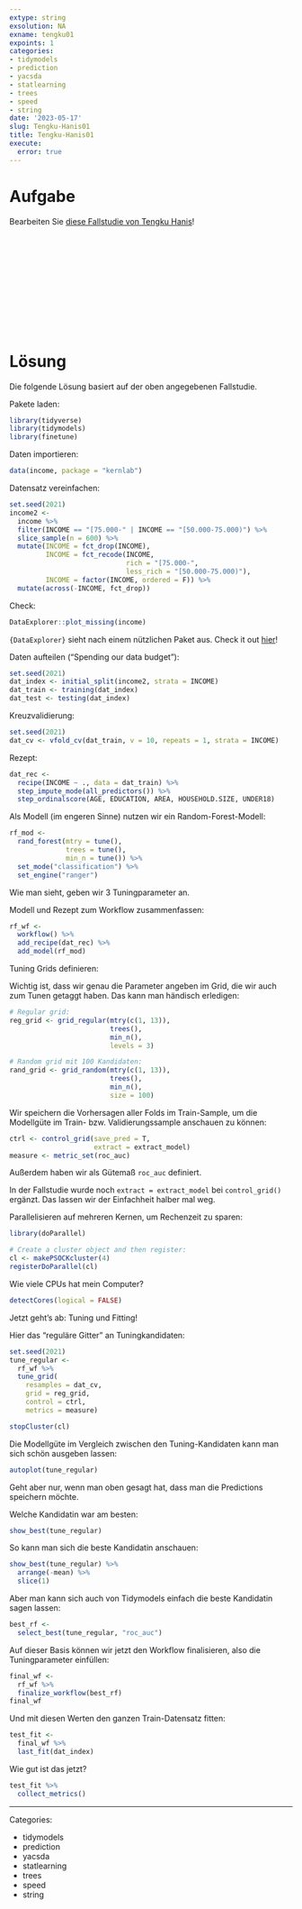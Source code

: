 ```yaml
---
extype: string
exsolution: NA
exname: tengku01
expoints: 1
categories:
- tidymodels
- prediction
- yacsda
- statlearning
- trees
- speed
- string
date: '2023-05-17'
slug: Tengku-Hanis01
title: Tengku-Hanis01
execute: 
  error: true
---
```







# Aufgabe

Bearbeiten Sie [diese Fallstudie von Tengku Hanis](https://tengkuhanis.netlify.app/post/hyperparameter-tuning-in-tidymodels/)!






</br>
</br>
</br>
</br>
</br>
</br>
</br>
</br>
</br>
</br>

# Lösung

Die folgende Lösung basiert auf der oben angegebenen Fallstudie.


Pakete laden:


```r
library(tidyverse)
library(tidymodels)
library(finetune)
```

Daten importieren:

```r
data(income, package = "kernlab")
```


Datensatz vereinfachen:


```r
set.seed(2021)
income2 <- 
  income %>% 
  filter(INCOME == "[75.000-" | INCOME == "[50.000-75.000)") %>% 
  slice_sample(n = 600) %>% 
  mutate(INCOME = fct_drop(INCOME), 
         INCOME = fct_recode(INCOME, 
                             rich = "[75.000-",
                             less_rich = "[50.000-75.000)"), 
         INCOME = factor(INCOME, ordered = F)) %>% 
  mutate(across(-INCOME, fct_drop))
```


Check:

```r
DataExplorer::plot_missing(income)
```


`{DataExplorer}` sieht nach einem nützlichen Paket aus. Check it out [hier](https://cran.r-project.org/web/packages/DataExplorer/vignettes/dataexplorer-intro.html)!



Daten aufteilen ("Spending our data budget"):

```r
set.seed(2021)
dat_index <- initial_split(income2, strata = INCOME)
dat_train <- training(dat_index)
dat_test <- testing(dat_index)
```

Kreuzvalidierung:

```r
set.seed(2021)
dat_cv <- vfold_cv(dat_train, v = 10, repeats = 1, strata = INCOME)
```




Rezept:

```r
dat_rec <- 
  recipe(INCOME ~ ., data = dat_train) %>% 
  step_impute_mode(all_predictors()) %>% 
  step_ordinalscore(AGE, EDUCATION, AREA, HOUSEHOLD.SIZE, UNDER18)

```



Als Modell (im engeren Sinne) nutzen wir ein Random-Forest-Modell:

```r
rf_mod <- 
  rand_forest(mtry = tune(),
              trees = tune(),
              min_n = tune()) %>% 
  set_mode("classification") %>% 
  set_engine("ranger")


```


Wie man sieht, geben wir 3 Tuningparameter an.


Modell und Rezept zum Workflow zusammenfassen:

```r
rf_wf <- 
  workflow() %>% 
  add_recipe(dat_rec) %>% 
  add_model(rf_mod)
```




Tuning Grids definieren:

Wichtig ist, dass wir genau die Parameter angeben im Grid, die wir auch zum Tunen getaggt haben.
Das kann man händisch erledigen:

```r
# Regular grid:
reg_grid <- grid_regular(mtry(c(1, 13)), 
                         trees(), 
                         min_n(), 
                         levels = 3)

# Random grid mit 100 Kandidaten:
rand_grid <- grid_random(mtry(c(1, 13)), 
                         trees(), 
                         min_n(), 
                         size = 100)
```




Wir speichern die Vorhersagen aller Folds im Train-Sample,
um die Modellgüte im Train- bzw. Validierungssample anschauen zu können:


```r
ctrl <- control_grid(save_pred = T,
                     extract = extract_model)
measure <- metric_set(roc_auc)
```

Außerdem haben wir als Gütemaß `roc_auc` definiert.

In der Fallstudie wurde noch `extract = extract_model` bei `control_grid()` ergänzt. 
Das lassen wir der Einfachheit halber mal weg.


Parallelisieren auf mehreren Kernen,
um Rechenzeit zu sparen:

```r
library(doParallel)

# Create a cluster object and then register: 
cl <- makePSOCKcluster(4)
registerDoParallel(cl)
```


Wie viele CPUs hat mein Computer? 

```r
detectCores(logical = FALSE)
```



Jetzt geht's ab: Tuning und Fitting!

Hier das "reguläre Gitter" an Tuningkandidaten:

```r
set.seed(2021)
tune_regular <- 
  rf_wf %>% 
  tune_grid(
    resamples = dat_cv, 
    grid = reg_grid,         
    control = ctrl, 
    metrics = measure)

stopCluster(cl)
```



Die Modellgüte im Vergleich zwischen den Tuning-Kandidaten kann man sich schön ausgeben lassen:

```r
autoplot(tune_regular)
```

Geht aber nur, wenn man oben gesagt hat, dass man die Predictions speichern möchte.

Welche Kandidatin war am besten:

```r
show_best(tune_regular)
```


So kann man sich die beste Kandidatin anschauen:

```r
show_best(tune_regular) %>% 
  arrange(-mean) %>% 
  slice(1)
```


Aber man kann sich auch von Tidymodels einfach die beste Kandidatin sagen lassen:

```r
best_rf <-
  select_best(tune_regular, "roc_auc")
```


Auf dieser Basis können wir jetzt den
Workflow finalisieren, also die Tuningparameter einfüllen:

```r
final_wf <- 
  rf_wf %>% 
  finalize_workflow(best_rf)
final_wf
```


Und mit diesen Werten den ganzen Train-Datensatz fitten:

```r
test_fit <- 
  final_wf %>%
  last_fit(dat_index) 
```


Wie gut ist das jetzt?

```r
test_fit %>%
  collect_metrics()
```







---

Categories: 

- tidymodels
- prediction
- yacsda
- statlearning
- trees
- speed
- string

